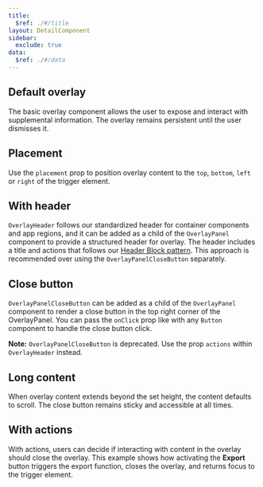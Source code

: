 ```yaml
---
title:
  $ref: ./#/title
layout: DetailComponent
sidebar:
  exclude: true
data:
  $ref: ./#/data
---
```


<LivePreviewControls>
  <LivePreview componentName="overlay" exampleName="Default" >

## Default overlay

The basic overlay component allows the user to expose and interact with supplemental information. The overlay remains persistent until the user dismisses it.

  </LivePreview>

  <LivePreview componentName="overlay" exampleName="Placement">

## Placement

Use the `placement` prop to position overlay content to the `top`, `bottom`, `left` or `right` of the trigger element.

  </LivePreview>
<LivePreview componentName="overlay" exampleName="WithHeader">

## With header

`OverlayHeader` follows our standardized header for container components and app regions, and it can be added as a child of the `OverlayPanel` component to provide a structured header for overlay. The header includes a title and actions that follows our [Header Block pattern](/salt/patterns/header-block). This approach is recommended over using the `OverlayPanelCloseButton` separately.

</LivePreview>
   <LivePreview componentName="overlay" exampleName="CloseButton">

## Close button

`OverlayPanelCloseButton` can be added as a child of the `OverlayPanel` component to render a close button in the top right corner of the OverlayPanel. You can pass the `onClick` prop like with any `Button` component to handle the close button click.

**Note:** `OverlayPanelCloseButton` is deprecated. Use the prop `actions` within `OverlayHeader` instead.

</LivePreview>

  <LivePreview componentName="overlay" exampleName="LongContent">

## Long content

When overlay content extends beyond the set height, the content defaults to scroll. The close button remains sticky and accessible at all times.

  </LivePreview>

  <LivePreview componentName="overlay" exampleName="WithActions">

## With actions

With actions, users can decide if interacting with content in the overlay should close the overlay. This example shows how activating the **Export** button triggers the export function, closes the overlay, and returns focus to the trigger element.

  </LivePreview>
</LivePreviewControls>
